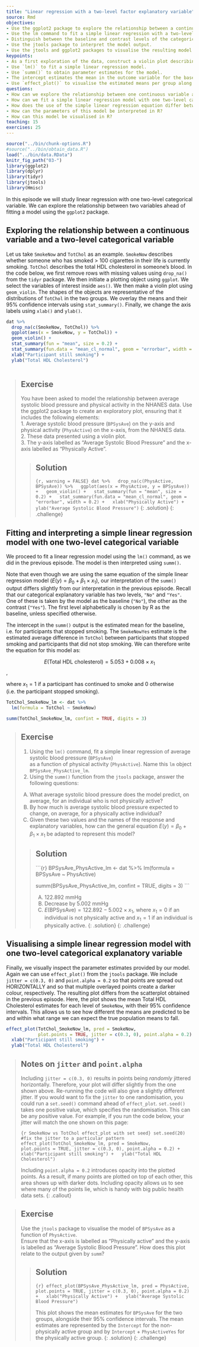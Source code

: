 ```yaml
---
title: "Linear regression with a two-level factor explanatory variable"
source: Rmd
objectives:
- Use the ggplot2 package to explore the relationship between a continuous variable and a two-level factor variable.
- Use the lm command to fit a simple linear regression with a two-level factor explanatory variable.
- Distinguish between the baseline and contrast levels of the categorical variable.
- Use the jtools package to interpret the model output.
- Use the jtools and ggplot2 packages to visualise the resulting model.
keypoints: 
- As a first exploration of the data, construct a violin plot describing the relationship between the two variables.
- Use `lm()` to fit a simple linear regression model.
- Use `summ()` to obtain parameter estimates for the model.
- The intercept estimates the mean in the outcome variable for the baseline group. The other parameter estimates the difference in the means in the outcome variable between the baseline and contrast group.
- Use `effect_plot()` to visualise the estimated means per group along with their 95% CIs. 
questions: 
- How can we explore the relationship between one continuous variable and one categorical variable with two groups prior to fitting a simple linear regression?
- How can we fit a simple linear regression model with one two-level categorical explanatory variable in R?
- How does the use of the simple linear regression equation differ between the continuous and categorical explanatory variable cases?
- How can the parameters of this model be interpreted in R?
- How can this model be visualised in R?
teaching: 15
exercises: 25
---
```


```r
source("../bin/chunk-options.R")
#source("../bin/obtain_data.R")
load("../bin/data.RData")
knitr_fig_path("03-")
library(ggplot2)
library(dplyr)
library(tidyr)
library(jtools)
library(Hmisc)
```

In this episode we will study linear regression with one two-level categorical variable. We can explore the relationship between two variables ahead of fitting a model using the `ggplot2` package.

## Exploring the relationship between a continuous variable and a two-level categorical variable
Let us take `SmokeNow` and `TotChol` as an example. `SmokeNow` describes whether someone who has smoked > 100 cigarettes in their life is currently smoking. `TotChol` describes the total HDL cholesterol in someone's blood. In the code below, we first remove rows with missing values using `drop_na()` from the `tidyr` package. We then initiate a plotting object using `ggplot`. We select the variables of interest inside `aes()`. We then make a violin plot using `geom_violin`. The shapes of the objects are representative of the distributions of `TotChol` in the two groups. We overlay the means and their 95% confidence intervals using `stat_summary()`. Finally, we change the axis labels using `xlab()` and `ylab()`.

```r
dat %>%
  drop_na(c(SmokeNow, TotChol)) %>%
  ggplot(aes(x = SmokeNow, y = TotChol)) +
  geom_violin() +
  stat_summary(fun = "mean", size = 0.2) +
  stat_summary(fun.data = "mean_cl_normal", geom = "errorbar", width = 0.2) + 
  xlab("Participant still smoking") +
  ylab("Total HDL Cholesterol")
  
```


> ## Exercise  
> You have been asked to model the relationship between average systolic
> blood pressure and physical activity in the NHANES data. Use the ggplot2
> package to create an exploratory plot, 
> ensuring that it includes the following elements:  
> 1. Average systolic blood pressure (`BPSysAve`) on the y-axis and physical activity (`PhysActive`) on the x-axis, from the NHANES data.  
> 2. These data presented using a violin plot.  
> 3. The y-axis labelled as "Average Systolic Blood Pressure" and the x-axis labelled as "Physically Active".
>
> > ## Solution
> > 
> > ```{r, warning = FALSE}
> > dat %>%
> >   drop_na(c(PhysActive, BPSysAve)) %>%
> >   ggplot(aes(x = PhysActive, y = BPSysAve)) +
> >   geom_violin() +
> >   stat_summary(fun = "mean", size = 0.2) +
> >   stat_summary(fun.data = "mean_cl_normal", geom = "errorbar", width = 0.2) +
> >   xlab("Physically Active") +
> >   ylab("Average Systolic Blood Pressure")
> > ```
> {: .solution}
{: .challenge}

## Fitting and interpreting a simple linear regression model with one two-level categorical variable
We proceed to fit a linear regression model using the `lm()` command, as we did in the previous episode. The model is then interpreted using `summ()`. 

Note that even though we are using the same equation of the simple linear regression model ($E(y) = \beta_0 + \beta_1 \times x_1$), our interpretation of the `summ()` output differs slightly from our interpretation in the previous episode. Recall that our categorical explanatory variable has two levels, `"No"` and `"Yes"`. One of these is taken by the model as the baseline (`"No"`), the other as the contrast (`"Yes"`). The first level alphabetically is chosen by R as the baseline, unless specified otherwise. 

The intercept in the `summ()` output is the estimated mean for the baseline, i.e. for participants that stopped smoking. The `SmokeNowYes` estimate is the estimated average difference in `TotChol` between participants that stopped smoking and participants that did not stop smoking. We can therefore write the equation for this model as:

$$E(\text{Total HDL cholesterol}) = 5.053 + 0.008 \times x_1$$,

where $x_1 = 1$ if a participant has continued to smoke and 0 otherwise (i.e. the participant stopped smoking). 

```r
TotChol_SmokeNow_lm <- dat %>%
  lm(formula = TotChol ~ SmokeNow)

summ(TotChol_SmokeNow_lm, confint = TRUE, digits = 3)
```


> ## Exercise  
> 1. Using the `lm()` command, fit a simple linear regression of average 
> systolic blood pressure (`BPSysAve`)  
> as a function of physical activity (`PhysActive`). Name this `lm` 
> object `BPSysAve_PhysActive_lm`.  
> 2. Using the `summ()` function from the `jtools` package,
> answer the following questions:
>   
> A) What average systolic blood pressure does the model predict, 
> on average,
> for an individual who is not physically active?  
> B) By how much is average systolic blood pressure expected to change, 
> on average, for a physically active individual?  
> C) Given these two values and the names of the response and explanatory
> variables, how can the general equation $E(y) = \beta_0 + {\beta}_1 
> \times x_1$ be adapted to represent this model?
> 
> > ## Solution
> > 
> > ```{r}
> > BPSysAve_PhysActive_lm <- dat %>% 
> >   lm(formula = BPSysAve ~ PhysActive)
> > 
> > summ(BPSysAve_PhysActive_lm, confint = TRUE, digits = 3)
> > ```
> > 
> > A) 122.892 mmHg  
> > B) Decrease by 5.002 mmHg    
> > C) $E(\text{BPSysAve}) = 122.892 - 5.002 \times x_1$, 
> > where $x_1 = 0$ if an individual is not physically active
> > and $x_1 = 1$ if an individual is physically active. 
> {: .solution}
{: .challenge}

## Visualising a simple linear regression model with one two-level categorical explanatory variable
Finally, we visually inspect the parameter estimates provided by our model. Again we can use `effect_plot()` from the `jtools` package. We include `jitter = c(0.3, 0)` and `point.alpha = 0.2` so that points are spread out HORIZONTALLY and so that multiple overlayed points create a darker colour, respectively. The resulting plot differs from the scatterplot obtained in the previous episode. Here, the plot shows the mean Total HDL Cholesterol estimates for each level of `SmokeNow`, with their 95% confidence intervals. This allows us to see how different the means are predicted to be and within what range we can expect the true population means to fall.  

```r
effect_plot(TotChol_SmokeNow_lm, pred = SmokeNow,
            plot.points = TRUE, jitter = c(0.3, 0), point.alpha = 0.2) +
  xlab("Participant still smoking") +
  ylab("Total HDL Cholesterol")
```

> ## Notes on `jitter` and `point.alpha`
> Including `jitter = c(0.3, 0)` results in points being *randomly* 
> jittered horizontally. 
> Therefore, your plot will differ slightly from the one shown above. 
> Re-running the code will also give a slightly different jitter. 
> If you would want to fix the `jitter` to one randomisation, 
> you could run a `set.seed()` command ahead of `effect_plot`.
> `set.seed()` takes one positive value, which specifies the randomisation. This
> can be any positive value. For example, if you run the code below, your 
> jitter will match the one shown on this page:
> 
> ```{r SmokeNow vs TotChol effect_plot with set seed}
> set.seed(20) #fix the jitter to a particular pattern
> effect_plot(TotChol_SmokeNow_lm, pred = SmokeNow,
>             plot.points = TRUE, jitter = c(0.3, 0), point.alpha = 0.2) +
>   xlab("Participant still smoking") +
>   ylab("Total HDL Cholesterol")
> ```
> 
> Including `point.alpha = 0.2` introduces opacity into the plotted points.
> As a result, if many points are plotted on top of each other, this area
> shows up with darker dots. Including opacity allows us to see where many of 
> the points lie, which is handy with big public health data sets. 
{: .callout}

> ## Exercise  
> Use the `jtools` package to visualise the model of `BPSysAve` as a 
> function of `PhysActive`.  
> Ensure that the x-axis is labelled as "Physically active" and the y-axis
> is labelled as "Average Systolic Blood Pressure".
> How does this plot relate to the output given by `summ`?
>
> > ## Solution
> > 
> > ```{r}
> > effect_plot(BPSysAve_PhysActive_lm, pred = PhysActive,
> > plot.points = TRUE, jitter = c(0.3, 0), point.alpha = 0.2) +
> >   xlab("Physically Active") +
> >   ylab("Average Systolic Blood Pressure")
> > ```
> > 
> > This plot shows the mean estimates for `BPSysAve` for the two groups, 
> > alongside their 95% confidence intervals. The mean estimates are 
> > represented by the `Intercept` for the non-physically active group and 
> > by `Intercept` + `PhysActiveYes` for the physically active group. 
> {: .solution}
{: .challenge}




